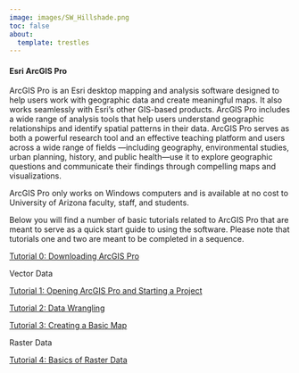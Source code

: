 ```yaml
---
image: images/SW_Hillshade.png
toc: false
about:
  template: trestles
---
```


#### Esri ArcGIS Pro

ArcGIS Pro is an Esri desktop mapping and analysis software designed to help users work with geographic data and create meaningful maps. It also works seamlessly with Esri’s other GIS-based products. ArcGIS Pro includes a wide range of analysis tools that help users understand geographic relationships and identify spatial patterns in their data. ArcGIS Pro serves as both a powerful research tool and an effective teaching platform and users across a wide range of fields —including geography, environmental studies, urban planning, history, and public health—use it to explore geographic questions and communicate their findings through compelling maps and visualizations.

ArcGIS Pro only works on Windows computers and is available at no cost to University of Arizona faculty, staff, and students.

Below you will find a number of basic tutorials related to ArcGIS Pro that are meant to serve as a quick start guide to using the software. Please note that tutorials one and two are meant to be completed in a sequence.

[Tutorial 0: Downloading ArcGIS Pro](https://raw.githubusercontent.com/GarrettRSmith/GarrettRSmith.github.io/main/pdfs/UAL_ArcGIS_Downloading.pdf)

Vector Data

[Tutorial 1: Opening ArcGIS Pro and Starting a Project](https://raw.githubusercontent.com/GarrettRSmith/GarrettRSmith.github.io/main/pdfs/UAL_ArcGIS_Starting.pdf)

[Tutorial 2: Data Wrangling](https://raw.githubusercontent.com/GarrettRSmith/GarrettRSmith.github.io/main/pdfs/UAL_ArcGIS_Wrangling.pdf)

[Tutorial 3: Creating a Basic Map](https://raw.githubusercontent.com/GarrettRSmith/GarrettRSmith.github.io/main/pdfs/UAL_ArcGIS_Mapping.pdf)

Raster Data

[Tutorial 4: Basics of Raster Data](https://raw.githubusercontent.com/GarrettRSmith/GarrettRSmith.github.io/main/pdfs/UAL_ArcGIS_Raster.pdf)
